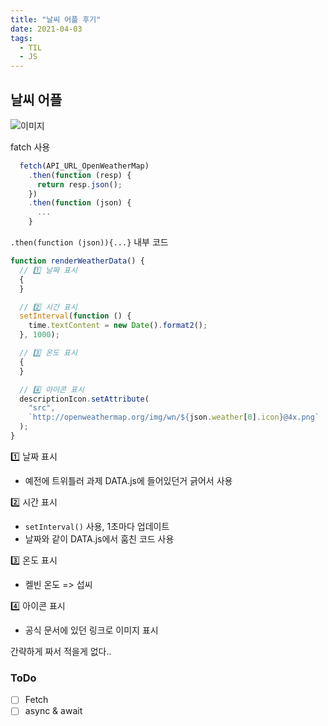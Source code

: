 ```yaml
---
title: "날씨 어플 후기"
date: 2021-04-03
tags:
  - TIL
  - JS
---
```


## 날씨 어플

![이미지](./s.PNG)

fatch 사용

```js
  fetch(API_URL_OpenWeatherMap)
    .then(function (resp) {
      return resp.json();
    })
    .then(function (json) {
      ...
    }
```

`.then(function (json)){...}` 내부 코드

```js
function renderWeatherData() {
  // 1️⃣ 날짜 표시
  {
  }

  // 2️⃣ 시간 표시
  setInterval(function () {
    time.textContent = new Date().format2();
  }, 1000);

  // 3️⃣ 온도 표시
  {
  }

  // 4️⃣ 아이콘 표시
  descriptionIcon.setAttribute(
    "src",
    `http://openweathermap.org/img/wn/${json.weather[0].icon}@4x.png`
  );
}
```

1️⃣ 날짜 표시

- 예전에 트위틀러 과제 DATA.js에 들어있던거 긁어서 사용

2️⃣ 시간 표시

- `setInterval()` 사용, 1초마다 업데이트
- 날짜와 같이 DATA.js에서 훔친 코드 사용

3️⃣ 온도 표시

- 켈빈 온도 => 섭씨

4️⃣ 아이콘 표시

- 공식 문서에 있던 링크로 이미지 표시

간략하게 짜서 적을게 없다..

### ToDo

- [ ] Fetch
- [ ] async & await
